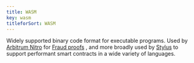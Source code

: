 ```yaml
---
title: WASM
key: wasm
titleforSort: WASM
---
```


Widely supported binary code format for executable programs. Used by [Arbitrum Nitro](/intro/glossary#arbitrum-nitro) for
[Fraud proofs](/intro/glossary#fraud-proof) , and more broadly used by [Stylus](/intro/glossary#stylus) to support performant smart contracts in a wide variety
of languages.
